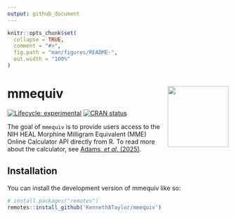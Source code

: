 ```yaml
---
output: github_document
---
```


<!-- README.md is generated from README.Rmd. Please edit that file -->

```r
knitr::opts_chunk$set(
  collapse = TRUE,
  comment = "#>",
  fig.path = "man/figures/README-",
  out.width = "100%"
)
```

# mmequiv <img src="man/figures/logo.png" align="right" height="139" alt="" />

<!-- badges: start -->
[![Lifecycle: experimental](https://img.shields.io/badge/lifecycle-experimental-orange.svg)](https://lifecycle.r-lib.org/articles/stages.html#experimental)
[![CRAN status](https://www.r-pkg.org/badges/version/mmequiv)](https://CRAN.R-project.org/package=mmequiv)
<!-- badges: end -->

The goal of `mmequiv` is to provide users access to the NIH HEAL Morphine Milligram Equivalent (MME) Online Calculator API directly from R. To read more about the calculator, see [Adams, _et al_. (2025)](https://www.doi.org/10.1097/j.pain.0000000000003529).

## Installation

You can install the development version of mmequiv like so:

``` r
# install.packages("remotes")
remotes::install_github('KennethATaylor/mmequiv')
```
